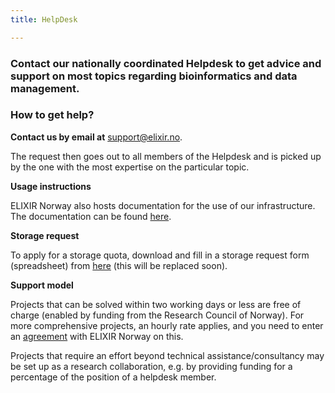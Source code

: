 ---
title: HelpDesk

---

### Contact our nationally coordinated Helpdesk to get advice and support on most topics regarding bioinformatics and data management.

### **How to get help?**

**Contact us by email at** support@elixir.no.

The request then goes out to all members of the Helpdesk and is picked up by the one with the most expertise on the particular topic.

**Usage instructions**

ELIXIR Norway also hosts documentation for the use of our infrastructure. The documentation can be found [here](https://nels-docs.readthedocs.io/en/latest/).

**Storage request**

To apply for a storage quota, download and fill in a storage request form (spreadsheet) from [here](https://github.com/elixir-no-nels/nels-docs/blob/main/docs/files/ELIXIR_Norway_StorageRequestForm_rev2021.xlsx) (this will be replaced soon).

**Support model**

Projects that can be solved within two working days or less are free of charge (enabled by funding from the Research Council of Norway). For more comprehensive projects, an hourly rate applies, and you need to enter an [agreement](../agreement) with ELIXIR Norway on this.

Projects that require an effort beyond technical assistance/consultancy may be set up as a research collaboration, e.g. by providing funding for a percentage of the position of a helpdesk member.